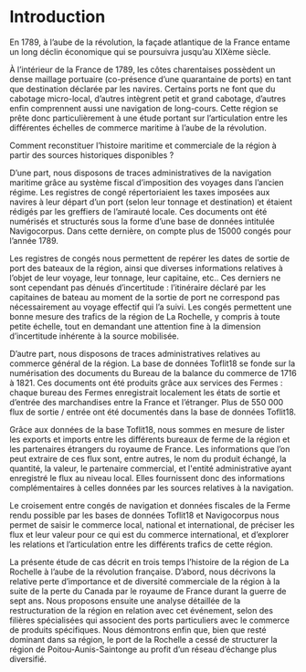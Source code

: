 

# Introduction

<Caller id="intro-provinces" />

En 1789, à l’aube de la révolution, la façade atlantique de la France entame un long déclin économique qui se poursuivra jusqu’au XIXème siècle.

À l’intérieur de la France de 1789, les côtes charentaises possèdent un dense maillage portuaire (co-présence d’une quarantaine de ports) en tant que destination déclarée par les navires. Certains ports ne font que du cabotage micro-local, d’autres intègrent petit et grand cabotage, d’autres enfin comprennent aussi une navigation de long-cours. Cette région se prête donc particulièrement à une étude portant sur l’articulation entre les différentes échelles de commerce maritime à l’aube de la révolution.

Comment reconstituer l’histoire maritime et commerciale de la région à partir des sources historiques disponibles ?

<Caller id="intro-ports" />

D’une part, nous disposons de traces administratives de la navigation maritime grâce au système fiscal d’imposition des voyages dans l’ancien régime. Les registres de congé répertoriaient les taxes imposées aux navires à leur départ d’un port (selon leur tonnage et destination) et étaient rédigés par les greffiers de l’amirauté locale. Ces documents ont été numérisés et structurés sous la forme d’une base de données intitulée Navigocorpus. Dans cette dernière, on compte plus de 15000 congés pour l’année 1789.

Les registres de congés nous permettent de repérer les dates de sortie de port des bateaux de la région, ainsi que diverses informations relatives à l’objet de leur voyage, leur tonnage, leur capitaine, etc.. Ces derniers ne sont cependant pas dénués d’incertitude : l’itinéraire déclaré par les capitaines de bateau au moment de la sortie de port ne correspond pas nécessairement au voyage effectif qui l’a suivi. Les congés permettent une bonne mesure des trafics de la région de La Rochelle, y compris à toute petite échelle, tout en demandant une attention fine à la dimension d’incertitude inhérente à la source mobilisée.

<Caller id="intro-bureaux" />

D’autre part, nous disposons de traces administratives relatives au commerce général de la région. La base de données Toflit18 se fonde sur la numérisation des documents du Bureau de la balance du commerce de 1716 à 1821. Ces documents ont été produits grâce aux services des Fermes : chaque bureau des Fermes enregistrait localement les états de sortie et d’entrée des marchandises entre la France et l’étranger. Plus de 550 000 flux de sortie / entrée ont été documentés dans la base de données Toflit18.

Grâce aux données de la base Toflit18, nous sommes en mesure de lister les exports et imports entre les différents bureaux de ferme de la région et les partenaires étrangers du royaume de France. Les informations que l’on peut extraire de ces flux sont, entre autres, le nom du produit échangé, la quantité, la valeur, le partenaire commercial, et l'entité administrative ayant enregistré le flux au niveau local. Elles fournissent donc des informations complémentaires à celles données par les sources relatives à la navigation.

<div className="centered-part"><div className="centered-part-contents">

<Caller />

Le croisement entre congés de navigation et données fiscales de la Ferme rendu possible par les bases de données Toflit18 et Navigocorpus nous permet de saisir le commerce local, national et international, de préciser les flux et leur valeur pour ce qui est du commerce international, et d’explorer les relations et l’articulation entre les différents trafics de cette région.

La présente étude de cas décrit en trois temps l’histoire de la région de La Rochelle à l’aube de la révolution française. D’abord, nous décrivons la relative perte d’importance et de diversité commerciale de la région à la suite de la perte du Canada par le royaume de France durant la guerre de sept ans. Nous proposons ensuite une analyse détaillée de la restructuration de la région en relation avec cet événement, selon des filières spécialisées qui associent des ports particuliers avec le commerce de produits spécifiques. Nous démontrons enfin que, bien que resté dominant dans sa région, le port de la Rochelle a cessé de structurer la région de Poitou-Aunis-Saintonge au profit d’un réseau d’échange plus diversifié.


</div></div>